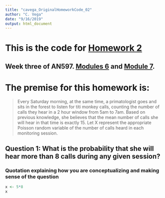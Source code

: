 ```yaml
---
title: "cavega_OriginalHomeworkCode_02"
author: "C. Vega"
date: "9/16/2019"
output: html_document
---
```


# This is the code for [Homework 2](https://fuzzyatelin.github.io/bioanth-stats/homework-02.html)
## Week three of AN597. [Modules 6](https://fuzzyatelin.github.io/bioanth-stats/module-06/module-06.html) and [Module 7](https://fuzzyatelin.github.io/bioanth-stats/module-07/module-07.html).

# The premise for this homework is: 
> Every Saturday morning, at the same time, a primatologist goes and sits in the forest to listen for titi monkey calls, counting the number of calls they hear in a 2 hour window from 5am to 7am. Based on previous knowledge, she believes that the mean number of calls she will hear in that time is exactly 15. Let X represent the appropriate Poisson random variable of the number of calls heard in each monitoring session.

## Question 1: What is the probability that she will hear more than 8 calls during any given session?
### Quotation explaining how you are conceptualizing and making sense of the question
``` r
x <- 5*8
x
```

```r

```

